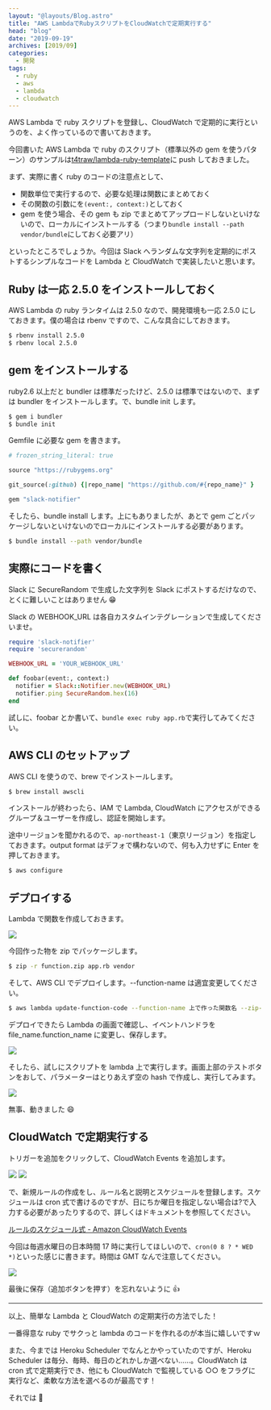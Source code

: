 ```yaml
---
layout: "@layouts/Blog.astro"
title: "AWS LambdaでRubyスクリプトをCloudWatchで定期実行する"
head: "blog"
date: "2019-09-19"
archives: [2019/09]
categories:
  - 開発
tags:
  - ruby
  - aws
  - lambda
  - cloudwatch
---
```



AWS Lambda で ruby スクリプトを登録し、CloudWatch で定期的に実行というのを、よく作っているので書いておきます。

今回書いた AWS Lambda で ruby のスクリプト（標準以外の gem を使うパターン）のサンプルは[t4traw/lambda-ruby-template](https://github.com/t4traw/lambda-ruby-template)に push しておきました。

まず、実際に書く ruby のコードの注意点として、

- 関数単位で実行するので、必要な処理は関数にまとめておく
- その関数の引数にを`(event:, context:)`としておく
- gem を使う場合、その gem も zip でまとめてアップロードしないといけないので、ローカルにインストールする（つまり`bundle install --path vendor/bundle`にしておく必要アリ）

といったところでしょうか。今回は Slack へランダムな文字列を定期的にポストするシンプルなコードを Lambda と CloudWatch で実装したいと思います。

## Ruby は一応 2.5.0 をインストールしておく

AWS Lambda の ruby ランタイムは 2.5.0 なので、開発環境も一応 2.5.0 にしておきます。僕の場合は rbenv ですので、こんな具合にしておきます。

```sh
$ rbenv install 2.5.0
$ rbenv local 2.5.0
```

## gem をインストールする

ruby2.6 以上だと bundler は標準だったけど、2.5.0 は標準ではないので、まずは bundler をインストールします。で、bundle init します。

```sh
$ gem i bundler
$ bundle init
```

Gemfile に必要な gem を書きます。

```ruby
# frozen_string_literal: true

source "https://rubygems.org"

git_source(:github) {|repo_name| "https://github.com/#{repo_name}" }

gem "slack-notifier"
```

そしたら、bundle install します。上にもありましたが、あとで gem ごとパッケージしないといけないのでローカルにインストールする必要があります。

```sh
$ bundle install --path vendor/bundle
```

## 実際にコードを書く

Slack に SecureRandom で生成した文字列を Slack にポストするだけなので、とくに難しいことはありません 😁

Slack の WEBHOOK_URL は各自カスタムインテグレーションで生成してくださいませ。

```ruby
require 'slack-notifier'
require 'securerandom'

WEBHOOK_URL = 'YOUR_WEBHOOK_URL'

def foobar(event:, context:)
  notifier = Slack::Notifier.new(WEBHOOK_URL)
  notifier.ping SecureRandom.hex(16)
end
```

試しに、foobar とか書いて、`bundle exec ruby app.rb`で実行してみてください。

## AWS CLI のセットアップ

AWS CLI を使うので、brew でインストールします。

```sh
$ brew install awscli
```

インストールが終わったら、IAM で Lambda, CloudWatch にアクセスができるグループ＆ユーザーを作成し、認証を開始します。

途中リージョンを聞かれるので、`ap-northeast-1`（東京リージョン）を指定しておきます。output format はデフォで構わないので、何も入力せずに Enter を押しておきます。

```sh
$ aws configure
```

## デプロイする

Lambda で関数を作成しておきます。

<img src={lambda_ss1.src} />

今回作った物を zip でパッケージします。

```sh
$ zip -r function.zip app.rb vendor
```

そして、AWS CLI でデプロイします。--function-name は適宜変更してください。

```sh
$ aws lambda update-function-code --function-name 上で作った関数名 --zip-file fileb://function.zip
```

デプロイできたら Lambda の画面で確認し、イベントハンドラを file_name.function_name に変更し、保存します。

<img src={lambda_ss2.src} />

そしたら、試しにスクリプトを lambda 上で実行します。画面上部のテストボタンをおして、パラメーターはとりあえず空の hash で作成し、実行してみます。

<img src={lambda_ss3.src} />

無事、動きました 😄

## CloudWatch で定期実行する

トリガーを追加をクリックして、CloudWatch Events を追加します。

<img src={cloudwatch_ss1.src} />
<img src={cloudwatch_ss2.src} />

で、新規ルールの作成をし、ルール名と説明とスケジュールを登録します。スケジュールは cron 式で書けるのですが、日にちか曜日を指定しない場合は?で入力する必要があったりするので、詳しくはドキュメントを参照してください。

[ルールのスケジュール式 - Amazon CloudWatch Events](https://docs.aws.amazon.com/ja_jp/AmazonCloudWatch/latest/events/ScheduledEvents.html#CronExpressions)

今回は毎週水曜日の日本時間 17 時に実行してほしいので、`cron(0 8 ? * WED *)`といった感じに書きます。時間は GMT なんで注意してください。

<img src={cloudwatch_ss3.src} />

最後に保存（追加ボタンを押す）を忘れないように 👍

---

以上、簡単な Lambda と CloudWatch の定期実行の方法でした！

一番得意な ruby でサクっと lambda のコードを作れるのが本当に嬉しいですｗ

また、今までは Heroku Scheduler でなんとかやっていたのですが、Heroku Scheduler は毎分、毎時、毎日のどれかしか選べない……。CloudWatch は cron 式で定期実行でき、他にも CloudWatch で監視している ○○ をフラグに実行など、柔軟な方法を選べるのが最高です！

それでは 👐

<Amazon asin="B0764C5MT5" title="AWS Lambda実践ガイド" />
